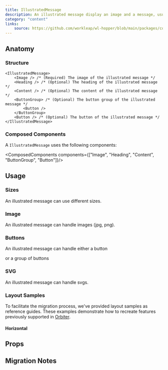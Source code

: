 ```yaml
---
title: IllustratedMessage
description: An illustrated message display an image and a message, usually for an empty state or an error page.
category: "content"
links:
    source: https://github.com/workleap/wl-hopper/blob/main/packages/components/src/illustrated-message/src/IllustratedMessage.tsx
---
```


<Example src="illustrated-message/docs/default" isOpen />

## Anatomy

### Structure

```tsx
<IllustratedMessage>
    <Image /> /* (Required) The image of the illustrated message */
    <Heading /> /* (Optional) The heading of the illustrated message */
    <Content /> /* (Optional) The content of the illustrated message */
    <ButtonGroup> /* (Optional) The button group of the illustrated message */
        <Button />
    </ButtonGroup>
    <Button /> /* (Optional) The button of the illustrated message */
</IllustratedMessage>
```

### Composed Components

A `IllustratedMessage` uses the following components:

<ComposedComponents components={["Image", "Heading", "Content", "ButtonGroup", "Button"]}/>

## Usage

### Sizes

An illustrated message can use different sizes.

<Example src="illustrated-message/docs/size" />

### Image

An illustrated message can handle images (jpg, png).

<Example src="illustrated-message/docs/image" />

### Buttons

An illustrated message can handle either a button

<Example src="illustrated-message/docs/button" />

or a group of buttons

<Example src="illustrated-message/docs/buttonGroup" />

### SVG

An illustrated message can handle svgs.

<Example src="illustrated-message/docs/svg" />

### Layout Samples

To facilitate the migration process, we've provided layout samples as reference guides. These examples demonstrate how to recreate features previously supported in [Orbiter](https://wl-orbiter-website.netlify.app/?path=/docs/illustrated-message--docs).

#### Horizontal

<Example src="illustrated-message/docs/migration/horizontal" />

## Props

<PropTable component="IllustratedMessage" />

## Migration Notes

<MigrateGuide src="illustrated-message/docs/migration-notes" />
